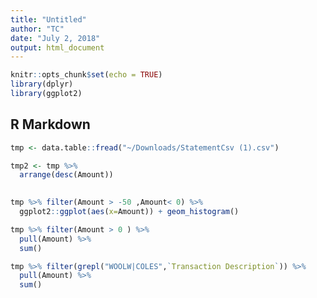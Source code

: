 ```yaml
---
title: "Untitled"
author: "TC"
date: "July 2, 2018"
output: html_document
---
```


```r
knitr::opts_chunk$set(echo = TRUE)
library(dplyr)
library(ggplot2)
```

## R Markdown


```r
tmp <- data.table::fread("~/Downloads/StatementCsv (1).csv")
```

```r
tmp2 <- tmp %>%
  arrange(desc(Amount))
  
```


```r
tmp %>% filter(Amount > -50 ,Amount< 0) %>%
  ggplot2::ggplot(aes(x=Amount)) + geom_histogram()
```

```r
tmp %>% filter(Amount > 0 ) %>%
  pull(Amount) %>%
  sum()
```


```r
tmp %>% filter(grepl("WOOLW|COLES",`Transaction Description`)) %>%
  pull(Amount) %>%
  sum()
```

